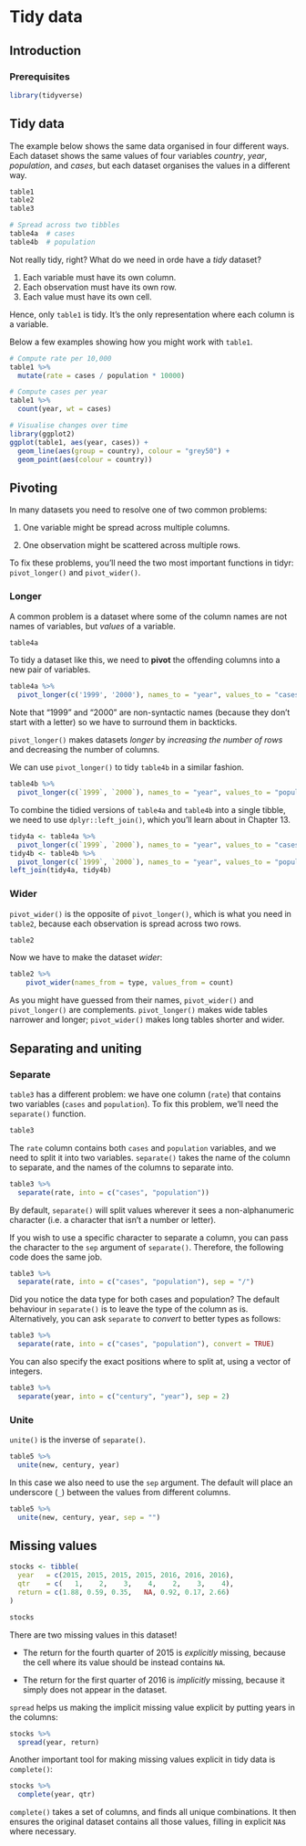 # Tidy data

## Introduction

### Prerequisites

```r
library(tidyverse)
```

## Tidy data

The example below shows the same data organised in four different ways. Each dataset shows the same values of four variables *country*, *year*, *population*, and *cases*, but each dataset organises the values in a different way.

```r
table1
table2
table3

# Spread across two tibbles
table4a  # cases
table4b  # population
```

Not really tidy, right? What do we need in orde have a _tidy_ dataset?

1.  Each variable must have its own column.
1.  Each observation must have its own row.
1.  Each value must have its own cell.

Hence, only `table1` is tidy. It's the only representation where each column is a variable.

Below a few examples showing how you might work with `table1`.

```r
# Compute rate per 10,000
table1 %>% 
  mutate(rate = cases / population * 10000)

# Compute cases per year
table1 %>% 
  count(year, wt = cases)

# Visualise changes over time
library(ggplot2)
ggplot(table1, aes(year, cases)) + 
  geom_line(aes(group = country), colour = "grey50") + 
  geom_point(aes(colour = country))
```

## Pivoting

In many datasets you need to resolve one of two common problems:

1. One variable might be spread across multiple columns.

1. One observation might be scattered across multiple rows.

To fix these problems, you'll need the two most important functions in tidyr: `pivot_longer()` and `pivot_wider()`.

### Longer

A common problem is a dataset where some of the column names are not names of variables, but _values_ of a variable.

```r
table4a
```

To tidy a dataset like this, we need to __pivot__ the offending columns into a new pair of variables.

```r
table4a %>% 
  pivot_longer(c('1999', '2000'), names_to = "year", values_to = "cases")
```
Note that "1999" and "2000" are non-syntactic names (because they don't start with a letter) so we have to surround them in backticks.

`pivot_longer()` makes datasets _longer_ by _increasing the number of rows_ and decreasing the number of columns.

We can use `pivot_longer()` to tidy `table4b` in a similar fashion.

```r
table4b %>% 
  pivot_longer(c(`1999`, `2000`), names_to = "year", values_to = "population")
```

To combine the tidied versions of `table4a` and `table4b` into a single tibble, we need to use `dplyr::left_join()`, which you'll learn about in Chapter 13.

```r
tidy4a <- table4a %>% 
  pivot_longer(c(`1999`, `2000`), names_to = "year", values_to = "cases")
tidy4b <- table4b %>% 
  pivot_longer(c(`1999`, `2000`), names_to = "year", values_to = "population")
left_join(tidy4a, tidy4b)
```

### Wider

`pivot_wider()` is the opposite of `pivot_longer()`, which is what you need in `table2`, because each observation is spread across two rows.

```r
table2
```

Now we have to make the dataset _wider_:

```r
table2 %>%
    pivot_wider(names_from = type, values_from = count)
```

As you might have guessed from their names, `pivot_wider()` and `pivot_longer()` are complements. `pivot_longer()` makes wide tables narrower and longer; `pivot_wider()` makes long tables shorter and wider.

## Separating and uniting

### Separate

`table3` has a different problem: we have one column (`rate`) that contains two variables (`cases` and `population`). To fix this problem, we'll need the `separate()` function.

```r
table3
```

The `rate` column contains both `cases` and `population` variables, and we need to split it into two variables. `separate()` takes the name of the column to separate, and the names of the columns to separate into.

```r
table3 %>% 
  separate(rate, into = c("cases", "population"))
```
By default, `separate()` will split values wherever it sees a non-alphanumeric character (i.e. a character that isn't a number or letter).

If you wish to use a specific character to separate a column, you can pass the character to the `sep` argument of `separate()`. Therefore, the following code does the same job.

```r
table3 %>% 
  separate(rate, into = c("cases", "population"), sep = "/")
```

Did you notice the data type for both cases and population? The default behaviour in `separate()` is to leave the type of the column as is. Alternatively, you can ask `separate` to _convert_ to better types as follows:

```r
table3 %>% 
  separate(rate, into = c("cases", "population"), convert = TRUE)
```

You can also specify the exact positions where to split at, using a vector of integers.


```r
table3 %>% 
  separate(year, into = c("century", "year"), sep = 2)
```

### Unite

`unite()` is the inverse of `separate()`.

```r
table5 %>% 
  unite(new, century, year)
```

In this case we also need to use the `sep` argument. The default will place an underscore (`_`) between the values from different columns.

```r
table5 %>% 
  unite(new, century, year, sep = "")
```


## Missing values

```r
stocks <- tibble(
  year   = c(2015, 2015, 2015, 2015, 2016, 2016, 2016),
  qtr    = c(   1,    2,    3,    4,    2,    3,    4),
  return = c(1.88, 0.59, 0.35,   NA, 0.92, 0.17, 2.66)
)

stocks
```

There are two missing values in this dataset!

* The return for the fourth quarter of 2015 is _explicitly_ missing, because
  the cell where its value should be instead contains `NA`.
  
* The return for the first quarter of 2016 is _implicitly_ missing, because it
  simply does not appear in the dataset.
  
`spread` helps us making the implicit missing value explicit by putting years in the columns:

```r
stocks %>% 
  spread(year, return)
```

Another important tool for making missing values explicit in tidy data is `complete()`:

```r
stocks %>% 
  complete(year, qtr)
```

`complete()` takes a set of columns, and finds all unique combinations. It then ensures the original dataset contains all those values, filling in explicit `NA`s where necessary.
